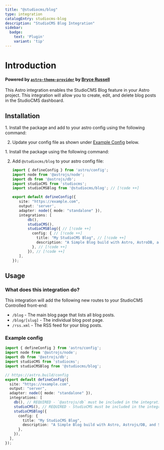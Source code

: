 ```yaml
---
title: "@studiocms/blog"
type: integration
catalogEntry: studiocms-blog
description: "StudioCMS Blog Integration"
sidebar:
  badge: 
    text: 'Plugin'
    variant: 'tip'
---
```



# Introduction

#### Powered by [`astro-theme-provider`](https://github.com/astrolicious/astro-theme-provider) by [Bryce Russell](https://github.com/BryceRussell)

This Astro integration enables the StudioCMS Blog feature in your Astro project. This integration will allow you to create, edit, and delete blog posts in the StudioCMS dashboard.

## Installation

<Tabs>
  <TabItem label="Astro Method">
<Steps>
1. Install the package and add to your astro config using the following command:

   <PackageManagers type="exec" pkg="astro" args="add @studiocms/blog" />

2. Update your config file as shown under [Example Config](#example-config) below.
</Steps>
  </TabItem>
  <TabItem label="Manual Method">
<Steps>
1. Install the package using the following command:

   <PackageManagers pkg="@studiocms/blog" />

2. Add `@studiocms/blog` to your astro config file:

   ```ts twoslash title="astro.config.mjs"
   import { defineConfig } from 'astro/config';
   import node from '@astrojs/node';
   import db from '@astrojs/db';
   import studioCMS from 'studiocms';
   import studioCMSBlog from '@studiocms/blog'; // [!code ++]

   export default defineConfig({
      site: "https://example.com",
      output: 'server',
      adapter: node({ mode: "standalone" }),
      integrations: [
          db(),
          studioCMS(),
          studioCMSBlog({ // [!code ++]
            config: { // [!code ++]
              title: "My StudioCMS Blog", // [!code ++]
              description: "A Simple Blog build with Astro, AstroDB, and StudioCMS.", // [!code ++]
            }, // [!code ++]
          }), // [!code ++]
      ],
   });
   ```
</Steps>
  </TabItem>
</Tabs>

## Usage

### What does this integration do?

This integration will add the following new routes to your StudioCMS Controlled front-end:

- `/blog` - The main blog page that lists all blog posts.
- `/blog/[slug]` - The individual blog post page.
- `/rss.xml` - The RSS feed for your blog posts.

### Example config

```ts twoslash title="astro.config.mjs"
import { defineConfig } from 'astro/config';
import node from '@astrojs/node';
import db from '@astrojs/db';
import studioCMS from 'studiocms';
import studioCMSBlog from '@studiocms/blog';

// https://astro.build/config
export default defineConfig({
  site: "https://example.com",
  output: "server",
  adapter: node({ mode: "standalone" }),
  integrations: [ 
    db(), // REQUIRED - `@astrojs/db` must be included in the integrations list
    studioCMS(), // REQUIRED - StudioCMS must be included in the integrations list
    studioCMSBlog({
      config: {
        title: "My StudioCMS Blog",
        description: "A Simple Blog build with Astro, Astrojs/DB, and StudioCMS.",
      },
    }), 
  ],
});
```
